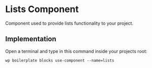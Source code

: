 
<Meta of={ComponentData} name='About' />

# Lists Component

Component used to provide lists functionality to your project.

## Implementation

Open a terminal and type in this command inside your projects root:

```shell
wp boilerplate blocks use-component --name=lists
```

